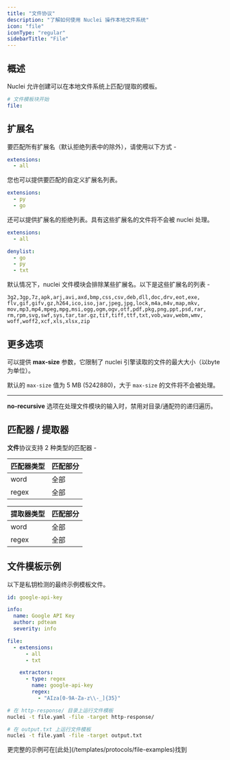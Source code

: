 ```yaml
---
title: "文件协议"
description: "了解如何使用 Nuclei 操作本地文件系统"
icon: "file"
iconType: "regular"
sidebarTitle: "File"
---
```


## 概述

Nuclei 允许创建可以在本地文件系统上匹配/提取的模板。

```yaml
# 文件模板块开始
file:
```

## 扩展名

要匹配所有扩展名（默认拒绝列表中的除外），请使用以下方式 - 

```yaml
extensions:
  - all
```

您也可以提供要匹配的自定义扩展名列表。

```yaml
extensions:
  - py
  - go
```

还可以提供扩展名的拒绝列表。具有这些扩展名的文件将不会被 nuclei 处理。

```yaml
extensions:
  - all

denylist:
  - go
  - py
  - txt
```

默认情况下，nuclei 文件模块会排除某些扩展名。以下是这些扩展名的列表 - 

```
3g2,3gp,7z,apk,arj,avi,axd,bmp,css,csv,deb,dll,doc,drv,eot,exe,
flv,gif,gifv,gz,h264,ico,iso,jar,jpeg,jpg,lock,m4a,m4v,map,mkv,
mov,mp3,mp4,mpeg,mpg,msi,ogg,ogm,ogv,otf,pdf,pkg,png,ppt,psd,rar,
rm,rpm,svg,swf,sys,tar,tar.gz,tif,tiff,ttf,txt,vob,wav,webm,wmv,
woff,woff2,xcf,xls,xlsx,zip
```

## 更多选项

可以提供 **max-size** 参数，它限制了 nuclei 引擎读取的文件的最大大小（以byte为单位）。

默认的 `max-size` 值为 5 MB (5242880)，大于 `max-size` 的文件将不会被处理。

-----

**no-recursive** 选项在处理文件模块的输入时，禁用对目录/通配符的递归遍历。

## 匹配器 / 提取器

**文件**协议支持 2 种类型的匹配器 -

| 匹配器类型 | 匹配部分 |
|------------|----------|
| word       | 全部     |
| regex      | 全部     |


| 提取器类型 | 匹配部分 |
|------------|----------|
| word       | 全部     |
| regex      | 全部     |

## **文件模板示例**

以下是私钥检测的最终示例模板文件。

```yaml
id: google-api-key

info:
  name: Google API Key
  author: pdteam
  severity: info

file:
  - extensions:
      - all
      - txt

    extractors:
      - type: regex
        name: google-api-key
        regex:
          - "AIza[0-9A-Za-z\\-_]{35}"
```

```bash
# 在 http-response/ 目录上运行文件模板
nuclei -t file.yaml -file -target http-response/

# 在 output.txt 上运行文件模板
nuclei -t file.yaml -file -target output.txt
```

<Tip>
更完整的示例可在[此处](/templates/protocols/file-examples)找到
</Tip>

